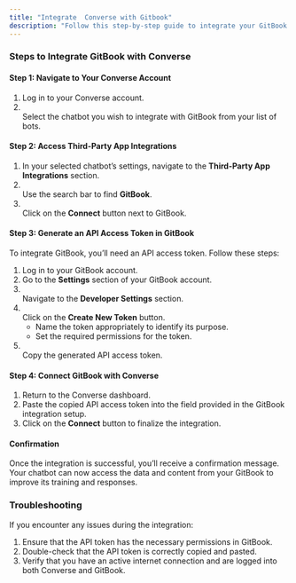 ```yaml
---
title: "Integrate  Converse with Gitbook"
description: "Follow this step-by-step guide to integrate your GitBook account with  Converse. Once integrated,  Converse can use the content from your GitBook to train the bot effectively."
---
```


### **Steps to Integrate GitBook with  Converse**

#### **Step 1: Navigate to Your  Converse Account**

1. Log in to your  Converse account.
2. \
   Select the chatbot you wish to integrate with GitBook from your list of bots.

#### **Step 2: Access Third-Party App Integrations**

1. In your selected chatbot’s settings, navigate to the **Third-Party App Integrations** section.
2. \
   Use the search bar to find **GitBook**.
3. \
   Click on the **Connect** button next to GitBook.

#### **Step 3: Generate an API Access Token in GitBook**

To integrate GitBook, you’ll need an API access token. Follow these steps:

1. Log in to your GitBook account.
2. Go to the **Settings** section of your GitBook account.
3. \
   Navigate to the **Developer Settings** section.
4. \
   Click on the **Create New Token** button.
   - Name the token appropriately to identify its purpose.
   - Set the required permissions for the token.
5. \
   Copy the generated API access token.

#### **Step 4: Connect GitBook with  Converse**

1. Return to the  Converse dashboard.
2. Paste the copied API access token into the field provided in the GitBook integration setup.
3. Click on the **Connect** button to finalize the integration.

#### **Confirmation**

Once the integration is successful, you’ll receive a confirmation message. Your chatbot can now access the data and content from your GitBook to improve its training and responses.

### **Troubleshooting**

If you encounter any issues during the integration:

1. Ensure that the API token has the necessary permissions in GitBook.
2. Double-check that the API token is correctly copied and pasted.
3. Verify that you have an active internet connection and are logged into both  Converse and GitBook.

 